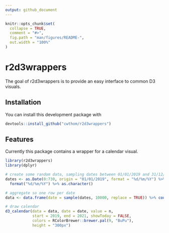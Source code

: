 ```yaml
---
output: github_document
---
```


<!-- README.md is generated from README.Rmd. Please edit that file -->

```r

knitr::opts_chunk$set(
  collapse = TRUE,
  comment = "#>",
  fig.path = "man/figures/README-",
  out.width = "100%"
)

```

# r2d3wrappers

The goal of r2d3wrappers is to provide an easy interface to common D3 visuals.

## Installation

You can install this development package with

```r
devtools::install_github("cwthom/r2d3wrappers")
```
## Features

Currently this package contains a wrapper for a calendar visual.

```r

library(r2d3wrappers)
library(dplyr)

# create some random data, sampling dates between 01/01/2019 and 31/12/2020
dates <- as.Date(0:730, origin = "01/01/2019", format = "%d/%m/%Y") %>% 
  format("%d/%m/%Y") %>% as.character()

# aggregate so one row per date
data <- data.frame(date = sample(dates, 10000, replace = TRUE)) %>% count(date)

# draw calendar
d3_calendar(data = data, date = date, value = n, 
            start = 2019, end = 2021, showToday = FALSE,
            colors = RColorBrewer::brewer.pal(9, "BuPu"),
            height = "300px")
```
